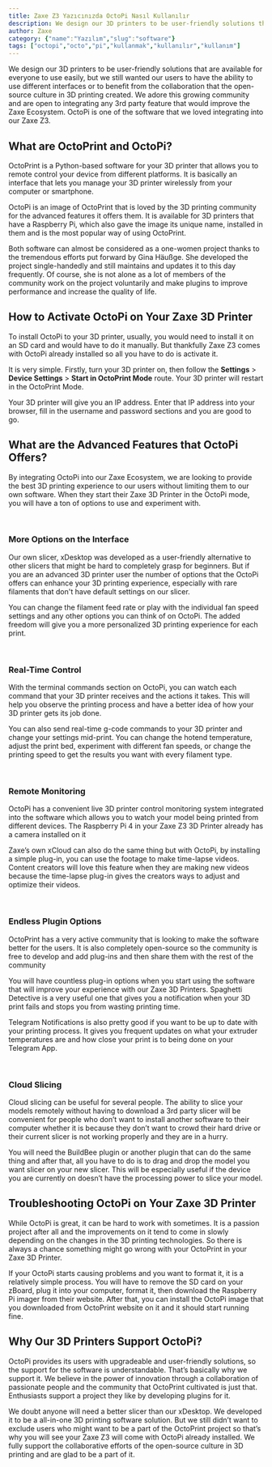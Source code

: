 ```yaml
---
title: Zaxe Z3 Yazıcınızda OctoPi Nasıl Kullanılır
description: We design our 3D printers to be user-friendly solutions that are available for everyone to use easily, but we still wanted our users to have the ability to use different interfaces or to benefit from the collaboration that the open-source culture in 3D printing created. We adore this growing community and are open to integrating any 3rd party feature that would improve the Zaxe Ecosystem. OctoPi is one of the software that we loved integrating into our Zaxe Z3. 
author: Zaxe
category: {"name":"Yazılım","slug":"software"}
tags: ["octopi","octo","pi","kullanmak","kullanılır","kullanım"]
---
```


<Aligned>
We design our 3D printers to be user-friendly solutions that are available for everyone to use easily, but we still wanted our users to have the ability to use different interfaces or to benefit from the collaboration that the open-source culture in 3D printing created. We adore this growing community and are open to integrating any 3rd party feature that would improve the Zaxe Ecosystem. OctoPi is one of the software that we loved integrating into our Zaxe Z3. 

## What are OctoPrint and OctoPi?

OctoPrint is a Python-based software for your 3D printer that allows you to remote control your device from different platforms. It is basically an interface that lets you manage your 3D printer wirelessly from your computer or smartphone.

OctoPi is an image of OctoPrint that is loved by the 3D printing community for the advanced features it offers them. It is available for 3D printers that have a Raspberry Pi, which also gave the image its unique name, installed in them and is the most popular way of using OctoPrint.

Both software can almost be considered as a one-women project thanks to the tremendous efforts put forward by Gina Häußge. She developed the project single-handedly and still maintains and updates it to this day frequently. Of course, she is not alone as a lot of members of the community work on the project voluntarily and make plugins to improve performance and increase the quality of life. 

## How to Activate OctoPi on Your Zaxe 3D Printer

To install OctoPi to your 3D printer, usually, you would need to install it on an SD card and would have to do it manually. But thankfully Zaxe Z3 comes with OctoPi already installed so all you have to do is activate it. 

It is very simple. Firstly, turn your 3D printer on, then follow the **Settings** > **Device Settings** > **Start in OctoPrint Mode** route. Your 3D printer will restart in the OctoPrint Mode. 

Your 3D printer will give you an IP address. Enter that IP address into your browser, fill in the username and password sections and you are good to go. 

## What are the Advanced Features that OctoPi Offers?

By integrating OctoPi into our Zaxe Ecosystem, we are looking to provide the best 3D printing experience to our users without limiting them to our own software. When they start their Zaxe 3D Printer in the OctoPi mode, you will have a ton of options to use and experiment with. 

<br/>

### More Options on the Interface

Our own slicer, xDesktop was developed as a user-friendly alternative to other slicers that might be hard to completely grasp for beginners. But if you are an advanced 3D printer user the number of options that the OctoPi offers can enhance your 3D printing experience, especially with rare filaments that don't have default settings on our slicer. 

You can change the filament feed rate or play with the individual fan speed settings and any other options you can think of on OctoPi. The added freedom will give you a more personalized 3D printing experience for each print.

<br/>

### Real-Time Control

With the terminal commands section on OctoPi, you can watch each command that your 3D printer receives and the actions it takes. This will help you observe the printing process and have a better idea of how your 3D printer gets its job done. 

You can also send real-time g-code commands to your 3D printer and change your settings mid-print. You can change the hotend temperature, adjust the print bed, experiment with different fan speeds, or change the printing speed to get the results you want with every filament type. 

<br/>

### Remote Monitoring 

OctoPi has a convenient live 3D printer control monitoring system integrated into the software which allows you to watch your model being printed from different devices. The Raspberry Pi 4 in your Zaxe Z3 3D Printer already has a camera installed on it

Zaxe’s own xCloud can also do the same thing but with OctoPi, by installing a simple plug-in, you can use the footage to make time-lapse videos. Content creators will love this feature when they are making new videos because the time-lapse plug-in gives the creators ways to adjust and optimize their videos. 

<br/>

### Endless Plugin Options

OctoPrint has a very active community that is looking to make the software better for the users. It is also completely open-source so the community is free to develop and add plug-ins and then share them with the rest of the community 

You will have countless plug-in options when you start using the software that will improve your experience with our Zaxe 3D Printers. Spaghetti Detective is a very useful one that gives you a notification when your 3D print fails and stops you from wasting printing time. 

Telegram Notifications is also pretty good if you want to be up to date with your printing process. It gives you frequent updates on what your extruder temperatures are and how close your print is to being done on your Telegram App.

<br/>

### Cloud Slicing

Cloud slicing can be useful for several people. The ability to slice your models remotely without having to download a 3rd party slicer will be convenient for people who don’t want to install another software to their computer whether it is because they don’t want to crowd their hard drive or their current slicer is not working properly and they are in a hurry. 

You will need the BuildBee plugin or another plugin that can do the same thing and after that, all you have to do is to drag and drop the model you want slicer on your new slicer. This will be especially useful if the device you are currently on doesn’t have the processing power to slice your model. 

## Troubleshooting OctoPi on Your Zaxe 3D Printer

While OctoPi is great, it can be hard to work with sometimes. It is a passion project after all and the improvements on it tend to come in slowly depending on the changes in the 3D printing technologies. So there is always a chance something might go wrong with your OctoPrint in your Zaxe 3D Printer. 

If your OctoPi starts causing problems and you want to format it, it is a relatively simple process. You will have to remove the SD card on your zBoard, plug it into your computer, format it, then download the Raspberry Pi imager from their website. After that, you can install the OctoPi image that you downloaded from OctoPrint website on it and it should start running fine.   

## Why Our 3D Printers Support OctoPi?

OctoPi provides its users with upgradeable and user-friendly solutions, so the support for the software is understandable. That’s basically why we support it. We believe in the power of innovation through a collaboration of passionate people and the community that OctoPrint cultivated is just that. Enthusiasts support a project they like by developing plugins for it.

We doubt anyone will need a better slicer than our xDesktop. We developed it to be a all-in-one 3D printing software solution. But we still didn’t want to exclude users who might want to be a part of the OctoPrint project so that’s why you will see your Zaxe Z3 will come with OctoPi already installed. We fully support the collaborative efforts of the open-source culture in 3D printing and are glad to be a part of it.
</Aligned>